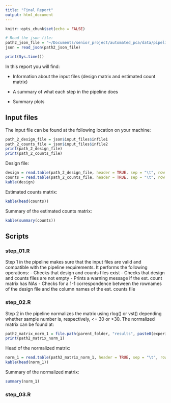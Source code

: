 ```yaml
---
title: "Final Report"
output: html_document
---
```


```r
knitr::opts_chunk$set(echo = FALSE)
```

```r
# Read the json file:
path2_json_file = "~/Documents/senior_project/automated_pca/data/pipeline_input_file.json"
json = read_json(path2_json_file)
```


```r
print(Sys.time())
```

In this report you will find:

- Information about the input files (design matrix and estimated count matrix)

- A summary of what each step in the pipeline does

- Summary plots

## Input files
The input file can be found at the following location on your machine:
```r
path_2_design_file = json$input_files$infile1
path_2_counts_file = json$input_files$infile2
print(path_2_design_file)
print(path_2_counts_file)
```

Design file:
```r
design = read.table(path_2_design_file, header = TRUE, sep = "\t", row.names = 1)
counts = read.table(path_2_counts_file, header = TRUE, sep = "\t", row.names = 1)
kable(design)
```

Estimated counts matrix:

```r
kable(head(counts))
```

Summary of the estimated counts matrix:

```r
kable(summary(counts))
```

## Scripts

### step_01.R
Step 1 in the pipeline makes sure that the input files are valid and compatible with the pipeline requirements. It performs the following operations:
- Checks that design and counts files exist
- Checks that design and counts files are not empty
- Prints a warning message if the est. count matrix has NAs
- Checks for a 1-1 correspondence between the rownames of the design file and the column names of the est. counts file

### step_02.R
Step 2 in the pipeline normalizes the matrix using rlog() or vst() depending whether sample number is, respectively, <= 30 or >30.
The normalized matrix can be found at:

```r
path2_matrix_norm_1 = file.path(parent_folder, "results", paste0(experiment, "_rld_normalized.txt"))
print(path2_matrix_norm_1)
```

Head of the normalized matrix:

```r
norm_1 = read.table(path2_matrix_norm_1, header = TRUE, sep = "\t", row.names = 1)
kable(head(norm_1))
```

Summary of the normalized matrix:
```r
summary(norm_1)
```

### step_03.R














